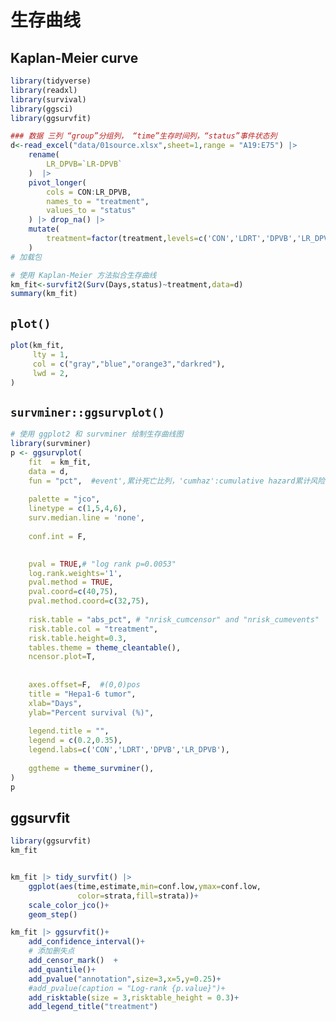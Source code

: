 # 生存曲线

## Kaplan-Meier curve

```r
library(tidyverse)
library(readxl)
library(survival)
library(ggsci)
library(ggsurvfit)
```

```r
### 数据 三列 “group”分组列， “time”生存时间列，“status”事件状态列
d<-read_excel("data/01source.xlsx",sheet=1,range = "A19:E75") |> 
    rename(
        LR_DPVB=`LR-DPVB`
    )  |> 
    pivot_longer(
        cols = CON:LR_DPVB,
        names_to = "treatment",
        values_to = "status"
    ) |> drop_na() |> 
    mutate(
        treatment=factor(treatment,levels=c('CON','LDRT','DPVB','LR_DPVB'))
    )
# 加载包

# 使用 Kaplan-Meier 方法拟合生存曲线
km_fit<-survfit2(Surv(Days,status)~treatment,data=d)
summary(km_fit)
```

## `plot()`

```r
plot(km_fit,
     lty = 1,
     col = c("gray","blue","orange3","darkred"),
     lwd = 2,
)
```

## `survminer::ggsurvplot()`

```r
# 使用 ggplot2 和 survminer 绘制生存曲线图
library(survminer)
p <- ggsurvplot(
    fit  = km_fit,
    data = d,
    fun = "pct",  #event',累计死亡比列，'cumhaz':cumulative hazard累计风险
    
    palette = "jco",
    linetype = c(1,5,4,6),
    surv.median.line = 'none',
    
    conf.int = F,

    
    pval = TRUE,# "log rank p=0.0053"
    log.rank.weights='1',  
    pval.method = TRUE,
    pval.coord=c(40,75),
    pval.method.coord=c(32,75),
    
    risk.table = "abs_pct", # "nrisk_cumcensor" and "nrisk_cumevents"
    risk.table.col = "treatment",
    risk.table.height=0.3,
    tables.theme = theme_cleantable(),
    ncensor.plot=T,
  
    
    axes.offset=F,  #(0,0)pos
    title = "Hepa1-6 tumor",
    xlab="Days",
    ylab="Percent survival (%)",
    
    legend.title = "",
    legend = c(0.2,0.35),
    legend.labs=c('CON','LDRT','DPVB','LR_DPVB'),
    
    ggtheme = theme_survminer(),
)
p
```

## ggsurvfit

```r
library(ggsurvfit)
km_fit


km_fit |> tidy_survfit() |> 
    ggplot(aes(time,estimate,min=conf.low,ymax=conf.low,
               color=strata,fill=strata))+
    scale_color_jco()+
    geom_step()

km_fit |> ggsurvfit()+
    add_confidence_interval()+
    # 添加删失点
    add_censor_mark()  +
    add_quantile()+
    add_pvalue("annotation",size=3,x=5,y=0.25)+
    #add_pvalue(caption = "Log-rank {p.value}")+
    add_risktable(size = 3,risktable_height = 0.3)+
    add_legend_title("treatment")
```
